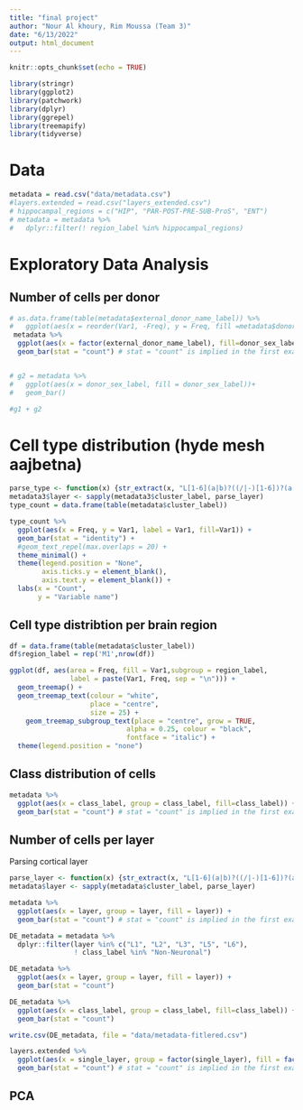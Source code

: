```yaml
---
title: "final project"
author: "Nour Al khoury, Rim Moussa (Team 3)"
date: "6/13/2022"
output: html_document
---
```


```r
knitr::opts_chunk$set(echo = TRUE)
```

```r
library(stringr)
library(ggplot2)
library(patchwork)
library(dplyr)
library(ggrepel)
library(treemapify)
library(tidyverse)
```



# Data
```r
metadata = read.csv("data/metadata.csv")
#layers.extended = read.csv("layers_extended.csv")
# hippocampal_regions = c("HIP", "PAR-POST-PRE-SUB-ProS", "ENT")
# metadata = metadata %>%
#   dplyr::filter(! region_label %in% hippocampal_regions)
```

# Exploratory Data Analysis
## Number of cells per donor
```r
# as.data.frame(table(metadata$external_donor_name_label)) %>%
#   ggplot(aes(x = reorder(Var1, -Freq), y = Freq, fill =metadata$donor_sex_label[match(Var1, metadata$external_donor_name_label)]))+
 metadata %>%
  ggplot(aes(x = factor(external_donor_name_label), fill=donor_sex_label)) +
  geom_bar(stat = "count") # stat = "count" is implied in the first example 


# g2 = metadata %>%
#   ggplot(aes(x = donor_sex_label, fill = donor_sex_label))+
#   geom_bar()

#g1 + g2 
```


# Cell type distribution (hyde mesh aajbetna)
```r
parse_type <- function(x) {str_extract(x, "L[1-6](a|b)?((/|-)[1-6])?(a|b)?")}
metadata3$layer <- sapply(metadata3$cluster_label, parse_layer)
type_count = data.frame(table(metadata$cluster_label))

type_count %>% 
  ggplot(aes(x = Freq, y = Var1, label = Var1, fill=Var1)) +
  geom_bar(stat = "identity") +
  #geom_text_repel(max.overlaps = 20) +
  theme_minimal() +
  theme(legend.position = "None",
        axis.ticks.y = element_blank(),
        axis.text.y = element_blank()) +  
  labs(x = "Count",
       y = "Variable name")
```

## Cell type distribtion per brain region
```r
df = data.frame(table(metadata$cluster_label))
df$region_label = rep('M1',nrow(df))
```

```r
ggplot(df, aes(area = Freq, fill = Var1,subgroup = region_label,
               label = paste(Var1, Freq, sep = "\n"))) +
  geom_treemap() +
  geom_treemap_text(colour = "white",
                    place = "centre",
                    size = 25) +
    geom_treemap_subgroup_text(place = "centre", grow = TRUE,
                             alpha = 0.25, colour = "black",
                             fontface = "italic") +
  theme(legend.position = "none")
```


## Class distribution of cells
```r
metadata %>% 
  ggplot(aes(x = class_label, group = class_label, fill=class_label)) + 
  geom_bar(stat = "count") # stat = "count" is implied in the first example 
```


## Number of cells per layer
Parsing cortical layer
```r
parse_layer <- function(x) {str_extract(x, "L[1-6](a|b)?((/|-)[1-6])?(a|b)?")}
metadata$layer <- sapply(metadata$cluster_label, parse_layer)
```


```r
metadata %>% 
  ggplot(aes(x = layer, group = layer, fill = layer)) + 
  geom_bar(stat = "count") # stat = "count" is implied in the first example 
```


```r
DE_metadata = metadata %>%
  dplyr::filter(layer %in% c("L1", "L2", "L3", "L5", "L6"),
                ! class_label %in% "Non-Neuronal")
```


```r
DE_metadata %>% 
  ggplot(aes(x = layer, group = layer, fill = layer)) + 
  geom_bar(stat = "count")
```

```r
DE_metadata %>% 
  ggplot(aes(x = class_label, group = class_label, fill=class_label)) + 
  geom_bar(stat = "count")
```

```r
write.csv(DE_metadata, file = "data/metadata-fitlered.csv")
```


<!-- ### Fixing distribution -->
<!-- ```{r} -->
<!-- #layers.extended = data.frame() -->

<!-- for (row in 57725:nrow(metadata)){ -->
<!--   layers = strsplit(metadata$layer[row], "-") -->
<!--   start =  strtoi(str_replace(layers[[1]][1],'L', '')) -->

<!--   if (length(layers[[1]]) > 1) { -->
<!--     end = strtoi(layers[[1]][2])} -->
<!--   else{ -->
<!--     end = strtoi(start) -->
<!--   } -->
<!--   l = c() -->
<!--   df = data.frame() -->
<!--   for (i in start:end) { -->
<!--     l = c(l, i) -->
<!--     df = rbind(metadata[row,], df) -->
<!--   } -->
<!--   df$single_layer = l -->

<!--   layers.extended = rbind(layers.extended, df) -->
<!-- } -->
<!-- ``` -->

<!-- ```{r} -->
<!-- write.csv(layers.extended,"../data/layers_extended.csv", row.names = FALSE) -->
<!-- ``` -->


```r
layers.extended %>% 
  ggplot(aes(x = single_layer, group = factor(single_layer), fill = factor(single_layer))) + 
  geom_bar(stat = "count") # stat = "count" is implied in the first example 
```


## PCA
```r

```



